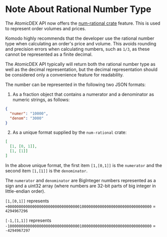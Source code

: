 

# Note About Rational Number Type

The AtomicDEX API now offers the [num-rational crate](https://crates.io/crates/num-rational) feature. This is used to represent order volumes and prices.

Komodo highly recommends that the developer use the rational number type when calculating an order's price and volume. This avoids rounding and precision errors when calculating numbers, such as `1/3`, as these cannot be represented as a finite decimal.

The AtomicDEX API typically will return both the rational number type as well as the decimal representation, but the decimal representation should be considered only a convenience feature for readability.

The number can be represented in the following two JSON formats:

1. As a fraction object that contains a numerator and a denominator as numeric strings, as follows:

```json
{
  "numer": "10000",
  "denom": "3000"
}
```

2. As a unique format supplied by the `num-rational` crate:

```json
[
  [1, [0, 1]],
  [1, [1]]
]
```

In the above unique format, the first item `[1,[0,1]]` is the `numerator` and the second item `[1,[1]]` is the `denominator`.

The `numerator` and `denominator` are BigInteger numbers represented as a sign and a uint32 array (where numbers are 32-bit parts of big integer in little-endian order).

`[1,[0,1]]` represents `+0000000000000000000000000000000010000000000000000000000000000000` = `4294967296`

`[-1,[1,1]]` represents `-1000000000000000000000000000000010000000000000000000000000000000` = `-4294967297`
